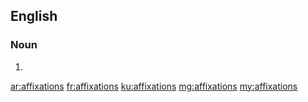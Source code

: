 ==English==

===Noun===
{{head|en}}

# {{plural of|affixation}}

[[ar:affixations]]
[[fr:affixations]]
[[ku:affixations]]
[[mg:affixations]]
[[my:affixations]]